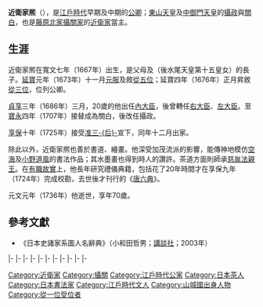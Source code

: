 {{東亞男性歷史人物
|名稱 = 近衛家熈
|圖片名稱 = Konoe Iehiro.jpg
|圖片大小 = 180px
|圖片說明 = 近衛豫樂院像（{{link-ja|三時知恩寺|三時知恩寺}}藏） {{link-ja|渡邊始興|渡辺始興}}作品 [[日本文化財產|日本文化財產]]
|出生日期 = [[寬文|寬文]]七年六月初四日（1667年7月24日）
|逝世日期 = [[元文_(日本)|元文]]元年十月初三日（1736年11月5日）（70歲）
|墓葬 = [[京都市|京都市]][[北區_(京都市)|北區]][[大德寺|大德寺]]
|法號 = 豫樂院
|幼名 = 增君
|身份 = [[從一位|從一位]][[關白|關白]][[太政大臣|太政大臣]]、[[准三宮|准三-{后}-]]
|主君 = [[靈元天皇|靈元天皇]]→[[東山天皇|東山天皇]]→[[中御門天皇|中御門天皇]]
|父親 = {{link-ja|近衞基熈|近衛基熙}}
|母親 = {{link-ja|常子內親王|常子内親王}}
|妻之父 = [[靈元天皇|靈元天皇]]
|妻之嫡母 = [[鷹司房子|鷹司房子]]
|妻之母 = [[坊城房子|坊城房子]]
|妻 = [[憲子內親王|憲子內親王]]
|子 = [[近衛家久|近衛家久]]、{{link-ja|鷹司房熙|鷹司房熙}}、{{link-ja|鷹司尚輔|鷹司尚輔}}
|女 = [[近衛尚子|近衛尚子]]（[[中御門天皇|中御門天皇]][[女御|女御]]）、安己君（[[德川繼友|德川繼友]]室）、政姬（[[德川家宣|德川家宣]]養女）
}}

{{japanese|japanese=近衛 家熙|kana=このえ いえひろ|romaji=Konoe Iehiro|kyujitai=近衛 家熈}}
'''近衛家熈'''（{{bd|1667年|7月24日|1736年|11月5日}}），是[[江戶時代|江戶時代]]早期及中期的[[公卿|公卿]]；[[東山天皇|東山天皇]]及[[中御門天皇|中御門天皇]]的[[攝政|攝政]]與[[關白|關白]]，也是[[藤原北家|藤原北家]][[攝家|攝關家]]的[[近衛家|近衛家]]當主。

==生涯==
近衛家熈在寬文七年（1667年）出生，是父母{{link-ja|近衞基熈|近衛基熙}}及{{link-ja|常子內親王|常子内親王}}（後水尾天皇第十五皇女）的長子。[[延寶|延寶]]元年（1673年）十一月[[元服|元服]]及敘[[從五位|從五位]]；延寶四年（1676年）正月昇敘[[從三位|從三位]]，位列公卿。

[[貞享|貞享]]三年（1686年）三月，20歲的他出任[[內大臣|內大臣]]，後曾轉任[[右大臣|右大臣]]、[[左大臣|左大臣]]。至[[寶永|寶永]]四年（1707年）接替{{link-ja|鷹司兼熙|鷹司兼熙}}成為關白，後改任攝政。

[[享保|享保]]十年（1725年）接受[[准三宮|准三-{后}-]]宣下，同年十二月出家。

除此以外，近衛家熈也善於書道、繪畫。他深受加茂流派的影響，能傳神地模仿[[空海|空海]]及[[小野道風|小野道風]]的書法作品；其水墨畫也得到時人的讚許。茶道方面則師承[[慈胤法親王|慈胤法親王]]。在[[有職故實|有職故實]]上，他長年研究禮儀典籍，包括花了20年時間才在享保九年（1724年）完成校勘，去世後才刊行的《[[唐六典|唐六典]]》。

元文元年（1736年）他逝世，享年70歲。

==參考文獻==
* 《日本史諸家系圖人名辭典》（小和田哲男；[[講談社|講談社]]；2003年）

{{start box|width=auto}}
{{s-pre}}
|-
{{s-before|{{link-ja|近衞基熈|近衛基熙}}}}
{{s-title|[[近衛家|近衛家]]當主|1722年10月13日－1736年11月5日}}
{{s-after|[[近衛家久|近衛家久]]}}
|-
{{s-before|{{link-ja|鷹司兼熙|鷹司兼熙}}}}
{{s-title|[[藤氏長者|藤氏長者]]|1707年12月20日－1712年9月28日}}
{{s-after|[[九條輔實|九條輔實]]}}
|-
{{s-off}}
|-
{{s-before|{{link-ja|今出川公規|今出川公規}}}}
{{s-title|{{link-ja|近衛大將|近衛大将|左大將}}|1687年4月24日－1699年2月21日}}
{{s-after|九條輔實}}
|-
{{s-before|{{link-ja|花山院定誠|花山院定誠}}}}
{{s-title|rows=2|[[內大臣|內大臣]]|1686年4月18日－1688年3月2日<br>1688年3月17日－1693年9月6日}}
{{s-after|[[松木宗條|松木宗條]]}}
|-
{{s-before|松木宗條}}
{{s-after|rows=2|[[三條實治|三條實治]]}}
|-
{{s-before|今出川公規}}
{{s-title|[[右大臣|右大臣]]|1693年9月6日－1704年2月15日}}
|-
{{s-before|{{link-ja|大炊御門經光|大炊御門経光}}}}
{{s-title|[[左大臣|左大臣]]|1704年2月15日－1708年2月12日}}
{{s-after|九條輔實}}
|-
{{s-before|鷹司兼熙}}
{{s-title|[[攝政關白列表|關白]]|1707年12月20日－1709年7月27日}}
{{s-vacant||next=九條輔實}}
|-
{{s-vacant||last={{link-ja|一條冬經|一条冬経}}}}
{{s-title|[[攝政關白列表|攝政]]|1709年7月27日－1712年9月28日}}
{{s-after|九條輔實}}
|-
{{s-vacant||last=近衞基熈}}
{{s-title|[[太政大臣|太政大臣]]|1711年2月12日－1711年9月10日}}
{{s-vacant||next=近衞家久}}
{{end box}}
{{日本的攝政}}
{{歷代關白}}
{{藤原氏長者}}
{{歷代太政大臣}}

[[Category:近衛家|Category:近衛家]]
[[Category:攝關|Category:攝關]]
[[Category:江戶時代公家|Category:江戶時代公家]]
[[Category:日本茶人|Category:日本茶人]]
[[Category:日本書法家|Category:日本書法家]]
[[Category:江戶時代文人|Category:江戶時代文人]]
[[Category:山城國出身人物|Category:山城國出身人物]]
[[Category:從一位受位者|Category:從一位受位者]]